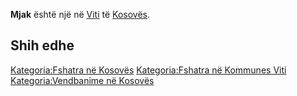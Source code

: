 {{Fshat në 
 | Emri                = Mjak
 | EmriAlt                = 
 | NAME_SHORT_FORM=      
 | NAME_GENERIC=      
 | NAME_SORT_NAME_RO=      MJAK
 | FULL_NAME_RO = Mjak
 | FULL_NAME_ND_RO=Mjak
 | SORT_NAME_RG=MJAK
 | FULL_NAME_RG=Mjak
 | FULL_NAME_ND_RG=Mjak
 | SRP_NAME_SHORT_FORM=      
 | SRP_NAME_GENERIC=      
 | SRP_NAME_SORT_NAME_RO=      
 | SRP_FULL_NAME_RO = 
 | SRP_FULL_NAME_ND_RO=
 | SRP_SORT_NAME_RG=
 | SRP_FULL_NAME_RG=
 | SRP_FULL_NAME_ND_RG=
 | Emri (Rasa dhanore) = 
 | Figura              = 
 | Shteti              = Kosovo
 | Komuna              = Viti
 | Kodi postar         = 
 | Sipërfaqja          = 

 | Popullsia           = 

 | Regj. i popullsisë  = 
 | Dend. e popullsisë  = 
 | Faqja zyrtare       = 
 <!--- Koordinatat ----> 
 | Gjerësia            = 42.247222
 | Gjatësia            = 21.385556
 | Lartësia            = 
}}
'''Mjak''' është një [[]] në [[Viti]] të [[Kosovës]].

<!-- == Gjeografia == -->
<!-- == Historia == -->
<!-- == Demografia == -->
== Shih edhe ==
{{Komuna Viti}}
{{Kosovo-Administrata-Cung}}

[[Kategoria:Fshatra në Kosovës]]
[[Kategoria:Fshatra në Kommunes Viti]]
[[Kategoria:Vendbanime në Kosovës]]